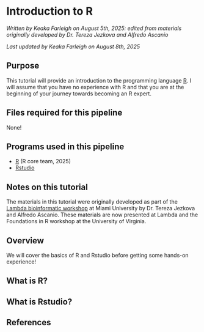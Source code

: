 # Introduction to R

*Written by Keaka Farleigh on August 5th, 2025: edited from materials originally developed by Dr. Tereza Jezkova and Alfredo Ascanio*

*Last updated by Keaka Farleigh on August 8th, 2025*

## Purpose

This tutorial will provide an introduction to the programming language [R](https://www.r-project.org/). I will assume that you have no experience with R and that you are at the beginning of your journey towards becoming an R expert. 

## Files required for this pipeline

None!

## Programs used in this pipeline

 - [R](https://www.r-project.org/) (R core team, 2025)
 - [Rstudio](https://posit.co/download/rstudio-desktop/)


## Notes on this tutorial

The materials in this tutorial were originally developed as part of the [Lambda bioinformatic workshop](https://sites.miamioh.edu/lambda/) at Miami University by Dr. Tereza Jezkova and Alfredo Ascanio. These materials are now presented at Lambda and the Foundations in R workshop at the University of Virginia.

## Overview

We will cover the basics of R and Rstudio before getting some hands-on experience!

## What is R?

## What is Rstudio?




## References
